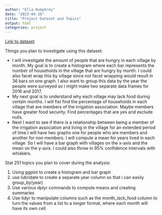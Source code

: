 ```yaml
---
author: "Ella Humphrey"
date: "2023-04-18"
title: "Project Dataset and Topics"
output: html
categories: project
---
```


[Link to dataset]('https://raw.githubusercontent.com/rfordatascience/tidytuesday/master/data/2023/2023-06-13/safi_data.csv')

Things you plan to investigate using this dataset:

- I will investigate the amount of people that are hungry in each village by month. My goal is to create a histogram where each bar represents the number of households in the village that are hungry by month. I could also facet wrap this by village since not facet wrapping would result in 36 bars on one graph. I also want to group this data by the year the people were surveyed so i might make two separate data frames for 2016 and 2017.
- My next goal is to understand why each village may lack food during certain months. I will fist find the percentage of households in each village that are members of the irrigation association. Maybe members have greater food security.
Find percentages that are yes and exclude nulls.
- Next I want to see if there is a relationship between being a member of the irrigation association and living in the village for an extended period of time.I will have two graphs one for people who are members and another for non members. I will compute a mean for years lived in each village. So I will have a bar graph with villages on the x-axis and the mean on the y-axis. I could also throw in 95% confidence intervals with whiskers.

Stat 251 topics you plan to cover during the analysis:

1. Using ggplot to create a histogram and bar graph
2. use lubridate to create a separate year column so that i can easily group_by(year)
3. Use various dplyr commands to compute means and creating summaries
4. Use tidyr to manipulate columns such as the month_lack_food column to turn the values from a list to a longer format, where each month will have its own cell.

